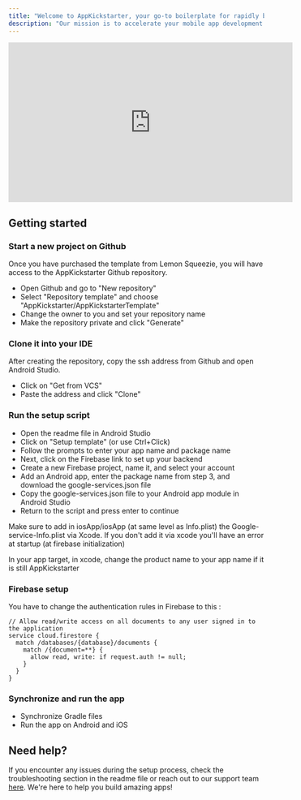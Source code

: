 ```yaml
--- 
title: "Welcome to AppKickstarter, your go-to boilerplate for rapidly building MVPs on Android and iOS platforms !"
description: "Our mission is to accelerate your mobile app development journey by providing a well-organized project structure, essential app features, and seamless integration with Firebase backend services. With AppKickstarter, you can focus on what truly matters - bringing your unique app idea to life, while we take care of the groundwork. Let's kickstart your app development adventure together!"  
--- 
```


<iframe 
    width="560" 
    height="315" 
    src="https://www.youtube.com/embed/a56Jr2iT-2U" 
    title="YouTube video player"
    frameborder="0" 
    allow="accelerometer; autoplay; clipboard-write; encrypted-media; gyroscope; picture-in-picture; web-share" 
    allowfullscreen
    class="mx-auto">
 </iframe>

## Getting started

### Start a new project on Github

Once you have purchased the template from Lemon Squeezie, you will have access to the AppKickstarter Github repository.

- Open Github and go to "New repository"
- Select "Repository template" and choose "AppKickstarter/AppKickstarterTemplate"
- Change the owner to you and set your repository name
- Make the repository private and click "Generate"

### Clone it into your IDE

After creating the repository, copy the ssh address from Github and open Android Studio.

- Click on "Get from VCS"
- Paste the address and click "Clone"

### Run the setup script

- Open the readme file in Android Studio
- Click on "Setup template" (or use Ctrl+Click)
- Follow the prompts to enter your app name and package name
- Next, click on the Firebase link to set up your backend
- Create a new Firebase project, name it, and select your account
- Add an Android app, enter the package name from step 3, and download the google-services.json file
- Copy the google-services.json file to your Android app module in Android Studio
- Return to the script and press enter to continue


Make sure to add in iosApp/iosApp (at same level as Info.plist) the Google-service-Info.plist via Xcode. 
If you don't add it via xcode you'll have an error at startup (at firebase initialization)

In your app target, in xcode, change the product name to your app name if it is still AppKickstarter

### Firebase setup

You have to change the authentication rules in Firebase to this : 

``` 
// Allow read/write access on all documents to any user signed in to the application
service cloud.firestore {
  match /databases/{database}/documents {
    match /{document=**} {
      allow read, write: if request.auth != null;
    }
  }
}
```

### Synchronize and run the app

- Synchronize Gradle files
- Run the app on Android and iOS

## Need help?

If you encounter any issues during the setup process, check the troubleshooting section in the readme file or reach out to our support team [here](/contact). We're here to help you build amazing apps!
